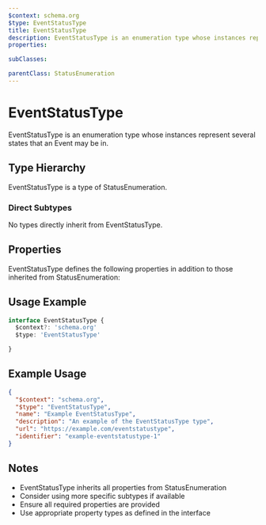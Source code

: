 ```yaml
---
$context: schema.org
$type: EventStatusType
title: EventStatusType
description: EventStatusType is an enumeration type whose instances represent several states that an Event may be in.
properties:

subClasses:

parentClass: StatusEnumeration
---
```


# EventStatusType

EventStatusType is an enumeration type whose instances represent several states that an Event may be in.

## Type Hierarchy

EventStatusType is a type of StatusEnumeration.

### Direct Subtypes

No types directly inherit from EventStatusType.

## Properties

EventStatusType defines the following properties in addition to those inherited from StatusEnumeration:



## Usage Example

```typescript
interface EventStatusType {
  $context?: 'schema.org'
  $type: 'EventStatusType'

}
```

## Example Usage

```json
{
  "$context": "schema.org",
  "$type": "EventStatusType",
  "name": "Example EventStatusType",
  "description": "An example of the EventStatusType type",
  "url": "https://example.com/eventstatustype",
  "identifier": "example-eventstatustype-1"
}
```

## Notes

- EventStatusType inherits all properties from StatusEnumeration
- Consider using more specific subtypes if available
- Ensure all required properties are provided
- Use appropriate property types as defined in the interface
